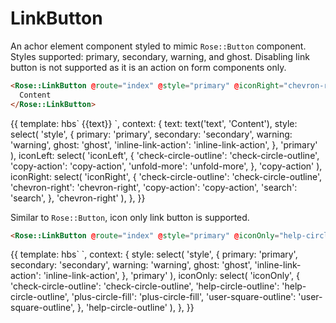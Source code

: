 
<Meta title="Rose|LinkButton" component="LinkButton" />

# LinkButton

An achor element component styled to mimic `Rose::Button` component.
Styles supported: primary, secondary, warning, and ghost.
Disabling link button is not supported as it is an action on form components only.

```html
<Rose::LinkButton @route="index" @style="primary" @iconRight="chevron-right">
  Content
</Rose::LinkButton>
```

<Preview>
  <Story name="Advanced">{{
    template: hbs`
      <Rose::LinkButton
        @route="index"
        @style={{style}}
        @iconLeft={{iconLeft}}
        @iconRight={{iconRight}}
      >
        {{text}}
      </Rose::LinkButton>
    `,
    context: {
      text: text('text', 'Content'),
      style: select(
        'style',
        {
          primary: 'primary',
          secondary: 'secondary',
          warning: 'warning',
          ghost: 'ghost',
          'inline-link-action': 'inline-link-action',
        },
        'primary'
      ),
      iconLeft: select(
        'iconLeft',
        {
          'check-circle-outline': 'check-circle-outline',
          'copy-action': 'copy-action',
          'unfold-more': 'unfold-more',
        },
        'copy-action'
      ),
      iconRight: select(
        'iconRight',
        {
          'check-circle-outline': 'check-circle-outline',
          'chevron-right': 'chevron-right',
          'copy-action': 'copy-action',
          'search': 'search',
        },
        'chevron-right'
      ),
    },
  }}</Story>
</Preview>

Similar to `Rose::Button`, icon only link button is supported.

```html
<Rose::LinkButton @route="index" @style="primary" @iconOnly="help-circle-outline" />
```

<Preview>
  <Story name="Icon Only">{{
    template: hbs`
    <Rose::LinkButton @route="" @style={{style}} @iconOnly={{iconOnly}} />
    `,
    context: {
      style: select(
        'style',
        {
          primary: 'primary',
          secondary: 'secondary',
          warning: 'warning',
          ghost: 'ghost',
          'inline-link-action': 'inline-link-action',
        },
        'primary'
      ),
      iconOnly: select(
        'iconOnly',
        {
          'check-circle-outline': 'check-circle-outline',
          'help-circle-outline': 'help-circle-outline',
          'plus-circle-fill': 'plus-circle-fill',
          'user-square-outline': 'user-square-outline',
        },
        'help-circle-outline'
      ),
    },
  }}</Story>
</Preview>
